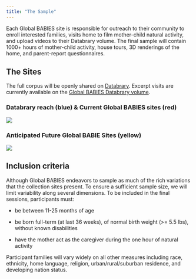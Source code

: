 ```yaml
---
title: "The Sample"
---
```


Each Global BABIES site is responsible for outreach to their community to enroll interested families, visits home to film mother-child natural activity, and upload videos to their Databrary volume. The final sample will contain 1000+ hours of mother-child activity, house tours, 3D renderings of the home, and parent-report questionnaires.

## The Sites

The full corpus will be openly shared on [Databrary](databrary.org). Excerpt visits are currently available on the [Global BABIES Databrary volume](https://nyu.databrary.org/volume/1745).

### Databrary reach (blue) & Current Global BABIES sites (red)

![](pics/BabiesSites-current.png)

### Anticipated Future Global BABIE Sites (yellow)

![](pics/BabiesSites-proposed.png)

## Inclusion criteria

Although Global BABIES endeavors to sample as much of the rich variations that the collection sites present. To ensure a sufficient sample size, we will limit variability along several dimensions. To be included in the final sessions, participants must:

-   be between 11-25 months of age

-   be born full-term (at last 36 weeks), of normal birth weight (\>= 5.5 lbs), without known disabilities

-   have the mother act as the caregiver during the one hour of natural activity

Participant families will vary widely on all other measures including race, ethnicity, home language, religion, urban/rural/suburban residence, and developing nation status.
